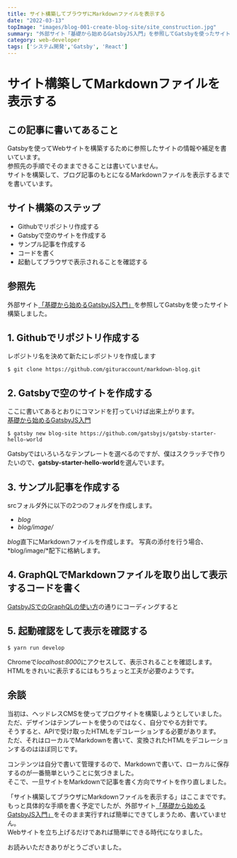 ```yaml
---
title: サイト構築してブラウザにMarkdownファイルを表示する
date: "2022-03-13"
topImage: "images/blog-001-create-blog-site/site_construction.jpg"
summary: "外部サイト「基礎から始めるGatsbyJS入門」を参照してGatsbyを使ったサイト構築しました。具体的な手順は参照先サイトを見てもらえばわかります。"
category: web-developer
tags: ['システム開発','Gatsby', 'React']
---
```


# サイト構築してMarkdownファイルを表示する

## この記事に書いてあること
Gatsbyを使ってWebサイトを構築するために参照したサイトの情報や補足を書いています。  
参照先の手順でそのままできることは書いていません。  
サイトを構築して、ブログ記事のもとになるMarkdownファイルを表示するまでを書いています。  

## サイト構築のステップ
- Githubでリポジトリ作成する
- Gatsbyで空のサイトを作成する
- サンプル記事を作成する
- コードを書く
- 起動してブラウザで表示されることを確認する

## 参照先
外部サイト[「基礎から始めるGatsbyJS入門」](https://reffect.co.jp/react/gatsby-basic-tutorial-for-beginners)を参照してGatsbyを使ったサイト構築しました。  

## 1. Githubでリポジトリ作成する
レポジトリ名を決めて新たにレポジトリを作成します  

```bash:title=bash
$ git clone https://github.com/gituraccount/markdown-blog.git
```

## 2. Gatsbyで空のサイトを作成する

ここに書いてあるとおりにコマンドを打っていけば出来上がります。  
[基礎から始めるGatsbyJS入門](https://reffect.co.jp/react/gatsby-basic-tutorial-for-beginners)  

```bash:title=bash
$ gatsby new blog-site https://github.com/gatsbyjs/gatsby-starter-hello-world
```
Gatsbyではいろいろなテンプレートを選べるのですが、僕はスクラッチで作りたいので、**gatsby-starter-hello-world**を選んでいます。  

## 3. サンプル記事を作成する

srcフォルダ外に以下の2つのフォルダを作成します。
- *blog*
- *blog/image/*

*blog*直下にMarkdownファイルを作成します。
写真の添付を行う場合、*blog/image/*配下に格納します。

## 4. GraphQLでMarkdownファイルを取り出して表示するコードを書く
[GatsbyJSでのGraphQLの使い方](https://reffect.co.jp/react/gatsby-basic-tutorial-for-beginners-2)の通りにコーディングすると

## 5. 起動確認をして表示を確認する
```bash:title=bash
$ yarn run develop
```

Chromeで*localhost:8000*にアクセスして、表示されることを確認します。
HTMLをきれいに表示するにはもうちょっと工夫が必要のようです。  

## 余談
当初は、ヘッドレスCMSを使ってブログサイトを構築しようとしていました。  
ただ、デザインはテンプレートを使うのではなく、自分でやる方針です。  
そうすると、APIで受け取ったHTMLをデコレーションする必要があります。  
ただ、それはローカルでMarkdownを書いて、変換されたHTMLをデコレーションするのはほぼ同じです。  

コンテンツは自分で書いて管理するので、Markdownで書いて、ローカルに保存するのが一番簡単ということに気づきました。  
そこで、一旦サイトをMarkdownで記事を書く方向でサイトを作り直しました。  

「サイト構築してブラウザにMarkdownファイルを表示する」はここまでです。  
もっと具体的な手順を書く予定でしたが、外部サイト[「基礎から始めるGatsbyJS入門」](https://reffect.co.jp/react/gatsby-basic-tutorial-for-beginners)をそのまま実行すれば簡単にできてしまうため、書いていません。  
Webサイトを立ち上げるだけであれば簡単にできる時代になりました。  

お読みいただきありがとうございました。  